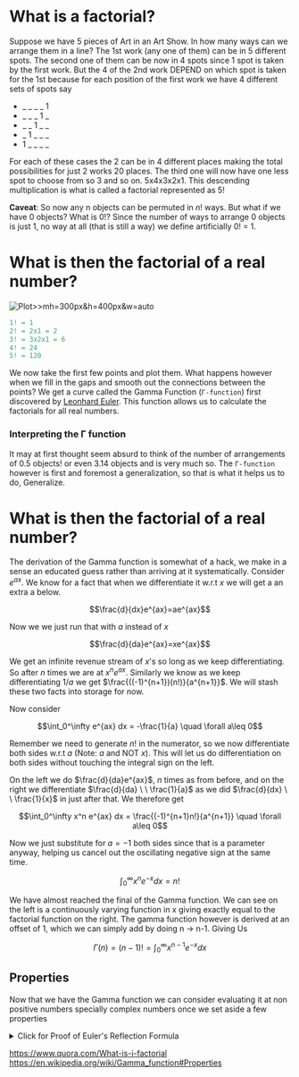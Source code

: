 
# What is a factorial?
Suppose we have 5 pieces of Art in an Art Show. In how many ways can we arrange them in a line? The 1st work (any one of them) can be in 5 different spots. The second one of them can be now in 4 spots since 1 spot is taken by the first work. But the 4 of the 2nd work DEPEND on which spot is taken for the 1st because for each position of the first work we have 4 different sets of spots say

- _ _ _ \_ 1
- _ _ \_ 1 \_
- \_ \_ 1 \_ _
- \_ 1 _ _ _
- 1 _ _ _ _

For each of these cases the 2 can be in 4 different places making the total possibilities for just 2 works 20 places. The third one will now have one less spot to choose from so 3 and so on. 5x4x3x2x1. This descending multiplication is what is called a factorial represented as $5!$

**Caveat**: So now any n objects can be permuted in $n!$ ways. But what if we have 0 objects? What is $0!$? Since the number of ways to arrange 0 objects is just 1, no way at all (that is still a way) we define artificially 0! = 1.

# What is then the factorial of a real number?
![Plot>>mh=300px&h=400px&w=auto](https://upload.wikimedia.org/wikipedia/commons/b/b9/Factorial_Interpolation.svg)

```matlab
1! = 1
2! = 2x1 = 2
3! = 3x2x1 = 6
4! = 24
5! = 120
```
We now take the first few points and plot them. What happens however when we fill in the gaps and smooth out the connections between the points? We get a curve called the Gamma Function (`Γ-function`) first discovered by [Leonhard Euler](https://en.wikipedia.org/wiki/Leonhard_Euler). This function allows us to calculate the factorials for all real numbers.

### Interpreting the Γ function
It may at first thought seem absurd to think of the number of arrangements of 0.5 objects! or even 3.14 objects and is very much so. The `Γ-function` however is first and foremost a generalization, so that is what it helps us to do, Generalize.

# What is then the factorial of a real number?

The derivation of the Gamma function is somewhat of a hack, we make in a sense an educated guess rather than arriving at it systematically. Consider $e^{ax}$. We know for a fact that when we differentiate it w.r.t $x$ we will get a an extra a below.

$$\frac{d}{dx}e^{ax}=ae^{ax}$$

Now we we just run that with $a$ instead of $x$

$$\frac{d}{da}e^{ax}=xe^{ax}$$

We get an infinite revenue stream of $x$'s so long as we keep differentiating. So after $n$ times we are at  $x^n e^{ax}$. Similarly we know as we keep differentiating $1/a$ we get $\frac{((-1)^{n+1})(n!)}{a^{n+1}}$. We will stash these two facts into storage for now.

Now consider

$$\int_0^\infty e^{ax} dx = -\frac{1}{a} \quad \forall a\leq 0$$

Remember we need to generate $n!$ in the numerator, so we now differentiate both sides w.r.t $a$ (Note: $a$ and NOT $x$). This will let us do differentiation on both sides without touching the integral sign on the left.

On the left we do $\frac{d}{da}e^{ax}$, $n$ times as from before, and on the right we differentiate $\frac{d}{da} \ \ \frac{1}{a}$ as we did $\frac{d}{dx} \ \ \frac{1}{x}$ in just after that. We therefore get

$$\int_0^\infty x^n e^{ax} dx = \frac{(-1)^{n+1}n!}{a^{n+1}} \quad \forall a\leq 0$$

Now we just substitute for $a=-1$ both sides since that is a parameter anyway, helping us cancel out the oscillating negative sign at the same time.

$$\int_0^\infty x^n e^{-x} dx = n!$$

We have almost reached the final of the Gamma function. We can see on the left is a continuously varying function in x giving exactly equal to the factorial function on the right. The gamma function however is derived at an offset of 1, which we can simply add by doing n &rarr; n-1. Giving Us

$$\Gamma(n) = (n-1)! = \int_0^\infty x^{n-1} e^{-x} dx$$

## Properties
Now that we have the Gamma function we can consider evaluating it at non positive numbers specially complex numbers once we set aside a few properties

<details>

<summary>Click for Proof of Euler's Reflection Formula</summary>

<div>

#### yes, even hidden code blocks!

```python
print("hello world!")
```

</div>
</details>

https://www.quora.com/What-is-i-factorial
https://en.wikipedia.org/wiki/Gamma_function#Properties